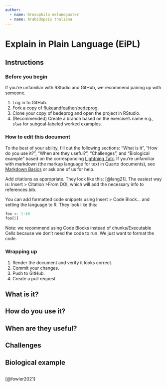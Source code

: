 ```yaml
---
author: 
  - name: Drosophila melanogaster
  - name: Arabidopsis thaliana
---
```


# Explain in Plain Language (EiPL)

## Instructions

### Before you begin

If you're unfamiliar with RStudio and GitHub, we recommend pairing up with someone.

1.  Log in to GitHub.
2.  Fork a copy of [flukeandfeather/bedeprog](https://github.com/FlukeAndFeather/bedeprog).
3.  Clone your copy of bedeprog and open the project in RStudio.
4.  (Recommended) Create a branch based on the exercise's name e.g., `slwe` for subgoal-labeled worked examples.

### How to edit this document

To the best of your ability, fill out the following sections: "What is it", "How do you use it?", "When are they useful?", "Challenges", and "Biological example" based on the corresponding [Lightning Talk](https://drive.google.com/drive/u/0/folders/1tezQAIK6qR-X3u-HjM8InoVJXRlqYRV8). If you're unfamiliar with markdown (the markup language for text in Quarto documents), see [Markdown Basics](https://quarto.org/docs/authoring/markdown-basics.html) or ask one of us for help.

Add citations as appropriate. They look like this: [@lang21]. The easiest way is: Insert \> Citation \>From DOI, which will add the necessary info to references.bib.

You can add formatted code snippets using Insert \> Code Block... and setting the language to R. They look like this:

``` r
foo <- 1:10
foo[5]
```

Note: we recommend using Code Blocks instead of chunks/Executable Cells because we don't need the code to run. We just want to format the code.

### Wrapping up

1.  Render the document and verify it looks correct.
2.  Commit your changes.
3.  Push to GitHub.
4.  Create a pull request.

## What is it?

## How do you use it?

## When are they useful?

## Challenges

## Biological example

```r

```

[@fowler2021]
